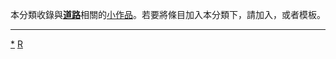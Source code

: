 {{Catnav|頁面分類|社会|交通|道路運輸|道路}}
{{Hiddencat}}
{{WPSS-cat}}
本分類收錄與'''[[道路|道路]]'''相關的[[Wikipedia:小作品|小作品]]。若要將條目加入本分類下，請加入'''{{tl|Road-stub}}'''，或者'''{{tl|道路小作品}}'''模板。

----

{{CategoryTOC}}

[[Category:道路|*]]
[[Category:交通小作品|R]]